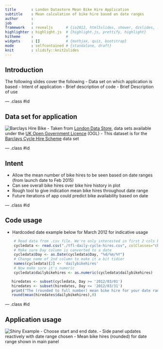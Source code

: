 ```yaml
---
title       : London Datastore Mean Bike Hire Application
subtitle    : Mean calculation of bike hire based on date ranges
author      : 
job         : 
framework   : revealjs      # {io2012, html5slides, shower, dzslides, ...}
highlighter : highlight.js  # {highlight.js, prettify, highlight}
hitheme     :               # 
widgets     : []            # {mathjax, quiz, bootstrap}
mode        : selfcontained # {standalone, draft}
knit        : slidify::knit2slides
---
```


<style>
.reveal h3 {
    color: #c1d192;
    text-align: left;
    padding-bottom: 10px;
    font-family: Impact, sans-serif;
}
</style>


## Introduction

The following slides cover the following
- Data set on which application is based 
- Intent of application
- Brief description of code
- Brief Description of use

--- .class #id 

## Data set for application
![Barclays Hire Bike](bikeimage.jpg)
- Taken from [London Data Store], data sets available under the [UK Open Government Licence] (OGL) 
- This dataset is for the [Barclays Cycle Hire Scheme] data set

[London Data Store]:http://data.london.gov.uk/
[UK Open Government Licence]:http://www.nationalarchives.gov.uk/doc/open-government-licence/version/2/
[Barclays Cycle Hire Scheme]:http://data.london.gov.uk/dataset/number-bicycle-hires/resource/e7084341-d2ce-4a13-8859-cbae32106ed1

--- .class #id 

## Intent
- Allow the mean number of bike hires to be seen based on date ranges (from launch date to Feb 2015)
- Can see overall bike hires over bike hire history in plot 
- Rough tool to give indication mean bike hires throughout date range
- Future iterations of app could predict bike availability based on date

--- .class #id 

## Code usage
- Hardcoded date example below for March 2012 for indicative usage

```r
    # Read data from .csv file. We're only interested in first 2 cols but read everything
    cycledata <- read.csv("./tfl-daily-cycle-hires.csv", colClasses="character")
    # Make sure Day column is converted to a date
    cycledata$Day <- as.Date(cycledata$Day, "%d/%m/%Y")
    # Change name of 2nd column to make it a bit tidier
    names(cycledata)[2] <- 'dailybikehires'
    # Now make sure it's numeric
    cycledata$dailybikehires <- as.numeric(cycledata$dailybikehires)
```

```r
   hiredates <- subset(cycledata, Day >= '2012/03/01')
   hiredates <- subset(hiredates, Day <= '2012/03/31')
   print("The (rounded to full number) mean bike hire for your date range is : ") 
   round(mean(hiredates$dailybikehires),0)
```

--- .class #id 

## Application usage
![Shiny Example](shinyimage.jpg)
- Choose start and end date. 
- Side panel updates reactively with date range chosen
- Mean bike hires (rounded) for date range shown in main panel

